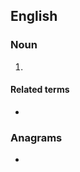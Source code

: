 {{also|dew|dew-}}
==English==

===Noun===
{{head|en|noun}}

# {{acronym of|en|[[distant]] [[early]] [[warning]]}}

====Related terms====
* {{l|en|DEW line}}

===Anagrams===
* {{anagrams|en|a=dew|Wed|Wed.|we'd|wed}}